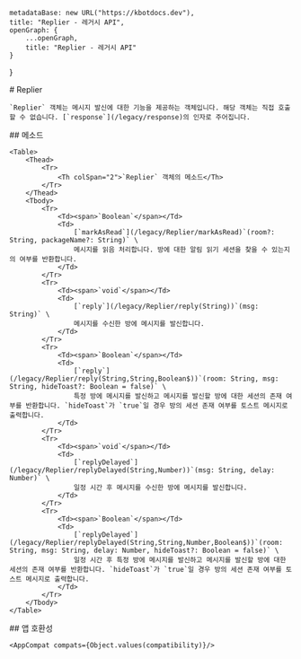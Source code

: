 
    metadataBase: new URL("https://kbotdocs.dev"),
    title: "Replier - 레거시 API",
    openGraph: {
        ...openGraph,
        title: "Replier - 레거시 API"
    }
}

<Section>
    # Replier

    `Replier` 객체는 메시지 발신에 대한 기능을 제공하는 객체입니다. 해당 객체는 직접 호출할 수 없습니다. [`response`](/legacy/response)의 인자로 주어집니다.
</Section>
<Section>
    ## 메소드

    <Table>
        <Thead>
            <Tr>
                <Th colSpan="2">`Replier` 객체의 메소드</Th>
            </Tr>
        </Thead>
        <Tbody>
            <Tr>
                <Td><span>`Boolean`</span></Td>
                <Td>
                    [`markAsRead`](/legacy/Replier/markAsRead)`(room?: String, packageName?: String)` \
                    메시지를 읽음 처리합니다. 방에 대한 알림 읽기 세션을 찾을 수 있는지의 여부를 반환합니다.
                </Td>
            </Tr>
            <Tr>
                <Td><span>`void`</span></Td>
                <Td>
                    [`reply`](/legacy/Replier/reply(String))`(msg: String)` \
                    메시지를 수신한 방에 메시지를 발신합니다.
                </Td>
            </Tr>
            <Tr>
                <Td><span>`Boolean`</span></Td>
                <Td>
                    [`reply`](/legacy/Replier/reply(String,String,Boolean$))`(room: String, msg: String, hideToast?: Boolean = false)` \
                    특정 방에 메시지를 발신하고 메시지를 발신할 방에 대한 세션의 존재 여부를 반환합니다. `hideToast`가 `true`일 경우 방의 세션 존재 여부를 토스트 메시지로 출력합니다.
                </Td>
            </Tr>
            <Tr>
                <Td><span>`void`</span></Td>
                <Td>
                    [`replyDelayed`](/legacy/Replier/replyDelayed(String,Number))`(msg: String, delay: Number)` \
                    일정 시간 후 메시지를 수신한 방에 메시지를 발신합니다.
                </Td>
            </Tr>
            <Tr>
                <Td><span>`Boolean`</span></Td>
                <Td>
                    [`replyDelayed`](/legacy/Replier/replyDelayed(String,String,Number,Boolean$))`(room: String, msg: String, delay: Number, hideToast?: Boolean = false)` \
                    일정 시간 후 특정 방에 메시지를 발신하고 메시지를 발신할 방에 대한 세션의 존재 여부를 반환합니다. `hideToast`가 `true`일 경우 방의 세션 존재 여부를 토스트 메시지로 출력합니다.
                </Td>
            </Tr>
        </Tbody>
    </Table>
</Section>
<Section>
    ## 앱 호환성

    <AppCompat compats={Object.values(compatibility)}/>
</Section>